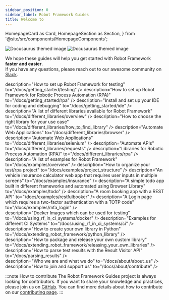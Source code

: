 ---
sidebar_position: 0
sidebar_label: Robot Framework Guides
title: Welcome to
---
  HomepageCard as Card,
  HomepageSection as Section,
} from '@site/src/components/HomepageComponents';

![Docusaurus themed image](/img/rf_guides_light.svg#gh-light-mode-only)
![Docusaurus themed image](/img/rf_guides_dark.svg#gh-dark-mode-only)

We hope these guides will help you get started with Robot Framework **faster and easier**.  
If you have any questions, please reach out to our awesome community on [Slack](https://slack.robotframework.org/).

 <Section title="Getting Started" description="Set up your machine to use Robot Framework">
            <Card
              title="Test Automation"
              icon=<BugIcon/>
              description="How to set up Robot Framework for testing"
              to="/docs/getting_started/testing"
            />
            <Card
              title="RPA"
              icon=<BotIcon/>
              description="How to set up Robot Framework for Robotic Process Automation (RPA)"
              to="/docs/getting_started/rpa"
            />
            <Card
              title="IDE"
              icon=<Code2Icon/>
              description="Install and set up your IDE for coding and debugging"
              to="/docs/getting_started/ide"
            />
          </Section>

 <Section title="Libraries" description="Steering and Automating different technologies">
              <Card
              title="Library Overview"
              icon=<ListIcon/>
              description="A list of different libraries available for Robot Framework"
              to="/docs/different_libraries/overview"
            />
             <Card
              title="Which Library?"
              icon=<HelpCircleIcon/>
              description="How to choose the right library for your use case"
              to="/docs/different_libraries/how_to_find_library"
            />
            <Card
              title="Browser Library"
              icon=<MonitorIcon/>
              description="Automate Web Applications"
              to="/docs/different_libraries/browser"
            />
            <Card
              title="Selenium Library"
              icon=<MonitorIcon/>
              description="Automate Web Applications"
              to="/docs/different_libraries/selenium"
            />
            <Card
              title="Requests Library"
              icon=<ArrowUpDownIcon/>
              description="Automate APIs"
              to="/docs/different_libraries/requests"
            />
            <Card
              title="RPA"
              icon=<BotIcon/>
              description="Libraries for Robotic Process Automation (RPA)"
              to="/docs/different_libraries/rpa"
            />
          </Section>

 <Section title="Examples" description="Examples which show how to use Robot Framework and its Libraries">
            <Card
              title="Examples Overview"
              icon=<ListIcon/>
              description="A list of examples for Robot Framework"
              to="/docs/examples/overview"
            />
            <Card
              title="Project Structure"
              icon=<FolderTreeIcon/>
              description="How to organize your test/rpa project"
              to="/docs/examples/project_structure"
            />
            <Card
              title="Vehicle Insurance Application"
              icon=<CarIcon/>
              description="An vehicle insurance calculator web app that requires user inputs in multiple screens"
              to="/docs/examples/insurance"
            />
            <Card
              title="ToDo App"
              icon=<ListChecksIcon/>
              description="A simple todo app built in different frameworks and automated using Browser Library"
              to="/docs/examples/todo"
            />
            <Card
              title="Restful Booker"
              icon=<BedIcon/>
              description="A room booking app with a REST API"
              to="/docs/examples/restfulbooker"
            />
            <Card
              title="MFA Login"
              icon=<LoginIcon/>
              description="A Login page which requires a two-factor authentication with a TOTP code"
              to="/docs/examples/mfa_login"
            />
          </Section>

<Section title="Docker and CI" description="How to run Robot Framework in Containers and in CI Systems">
            <Card
              title="Docker Images"
              icon=<PackageIcon/>
              description="Docker Images which can be used for testing"
              to="/docs/using_rf_in_ci_systems/docker"
            />
            <Card
              title="CI Systems"
              icon=<ToyBrickIcon/>
              description="Examples for different CI Systems"
              to="/docs/using_rf_in_ci_systems/ci"
            />
          </Section>
  
  <Section title="Custom Libraries and APIs" description="How to extend Robot Framwork and unleash its full potential via the API">
            <Card
              title="Python Library"
              icon=<FileCodeIcon/>
              description="How to create your own library in Python"
              to="/docs/extending_robot_framework/python_library"
            />
            <Card
              title="Package and Release a Library"
              icon=<RocketIcon/>
              description="How to package and release your own custom library"
              to="/docs/extending_robot_framework/releasing_your_own_libraries"
            />
            <Card
              title="Parse Test Results"
              icon=<MicroscopeIcon/>
              description="How to parse test results with the Result Visitor API"
              to="/docs/parsing_results"
            />
          </Section>
 
 <Section title="About Robot Framework Guides" description="Something about us and how to support the project">
            <Card
              title="About Us"
              icon=<UsersIcon/>
              description="Who we are and what we do"
              to="/docs/about/about_us"
            />
            <Card
              title="Contribute"
              icon=<HeartHandshakeIcon/>
              description="How to join and support us"
              to="/docs/about/contribute"
            />
          </Section>



:::note How to contribute
The Robot Framework Guides project is always looking for contributors.
If you want to share your knowledge and practices, please join us on [GitHub](https://github.com/MarketSquare/robotframeworkguides).
You can find more details about how to contribute on our [contributing page](/docs/about/contribute).
:::

